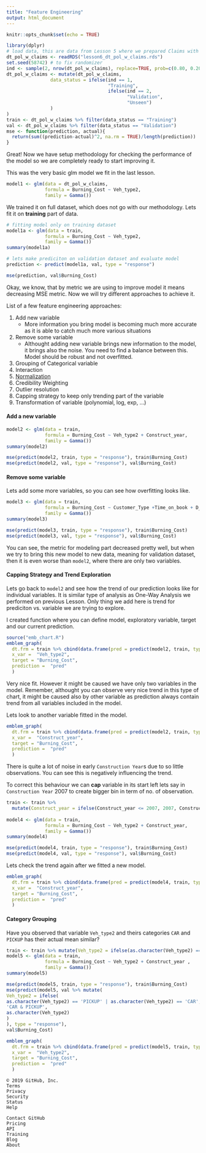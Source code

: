 ```yaml
---
title: "Feature Engineering"
output: html_document
---
```


```r
knitr::opts_chunk$set(echo = TRUE)
```

```r
library(dplyr)
# load data, this are data from Lesson 5 where we prepared Claims with Policies into one dataset
dt_pol_w_claims <- readRDS("lesson6_dt_pol_w_claims.rds")
set.seed(58742) # to fix randomizer
ind <- sample(2, nrow(dt_pol_w_claims), replace=TRUE, prob=c(0.80, 0.20)) # generate random indicator to split by
dt_pol_w_claims <- mutate(dt_pol_w_claims,
                data_status = ifelse(ind == 1, 
                                     "Training",
                                     ifelse(ind == 2, 
                                            "Validation", 
                                            "Unseen")
                )
)
train <- dt_pol_w_claims %>% filter(data_status == "Training")
val <- dt_pol_w_claims %>% filter(data_status == "Validation")
mse <- function(prediction, actual){
  return(sum((prediction-actual)^2, na.rm = TRUE)/length(prediction))
}
```

Great! Now we have setup methodology for checking the performance of the model so we are completely ready to start improving it.

This was the very basic glm model we fit in the last lesson.
```r
model1 <- glm(data = dt_pol_w_claims,
              formula = Burning_Cost ~ Veh_type2,
              family = Gamma())
```

We trained it on full dataset, which does not go with our methodology. Lets fit it on __training__ part of data.

```r
# fitting model only on training dataset
model1a <- glm(data = train,
              formula = Burning_Cost ~ Veh_type2,
              family = Gamma())
summary(model1a)
```

```r
# lets make prediciton on validation dataset and evaluate model
prediction <- predict(model1a, val, type = "response")
```

```r
mse(prediction, val$Burning_Cost)
```

Okay, we know, that by metric we are using to improve model it means decreasing MSE metric. Now we will try different approaches to achieve it.

List of a few feature engineering approaches:

1.  Add new variable
    - More information you bring model is becoming much more accurate as it is able to catch much more various situations
2. Remove some variable
    - Althought adding new variable brings new information to the model, it brings also the noise. You need to find a balance between this. Model should be robust and not overfitted.
3.  Grouping of Categorical variable
4.  Interaction
5.  [Normalization](https://en.wikipedia.org/wiki/Normalization_(statistics))
6.  Credibility Weighting
7.  Outlier resolution
8.  Capping strategy to keep only trending part of the variable
9.  Transformation of variable (polynomial, log, exp, ...)


#### Add a new variable
```r
model2 <- glm(data = train,
              formula = Burning_Cost ~ Veh_type2 + Construct_year,
              family = Gamma())
summary(model2)
```

```r
mse(predict(model2, train, type = "response"), train$Burning_Cost)
mse(predict(model2, val, type = "response"), val$Burning_Cost)
```

#### Remove some variable
Lets add some more variables, so you can see how overfitting looks like.

```r
model3 <- glm(data = train,
              formula = Burning_Cost ~ Customer_Type +Time_on_book + D_age  + Construct_year + Capacity + Nr_of_seats + BonusMalus + D_ZIP + Nr_payments + Sum_insured,
              family = Gamma())
summary(model3)
```

```r
mse(predict(model3, train, type = "response"), train$Burning_Cost)
mse(predict(model3, val, type = "response"), val$Burning_Cost)
```

You can see, the metric for modeling part decreased pretty well, but when we try to bring this new model to new data, meaning for validation dataset, then it is even worse than `model2`, where there are only two variables.

#### Capping Strategy and Trend Exploration
Lets go back to `model2` and see how the trend of our prediction looks like for individual variables.
It is similar type of analysis as One-Way Analysis we performed on previous Lesson. Only thing we add here is trend for prediciton vs. variable we are trying to explore.


I created function where you can define model, exploratory variable, target and our current prediction.
```r
source("emb_chart.R")
emblem_graph(
  dt.frm = train %>% cbind(data.frame(pred = predict(model2, train, type = "response"))),
  x_var =  "Veh_type2",
  target = "Burning_Cost",
  prediction =  "pred"
  )
```
Very nice fit. However it might be caused we have only two variables in the model. Remember, althought you can observe very nice trend in this type of chart, it might be caused also by other variable as prediction always contain trend from all variables included in the model.


Lets look to another variable fitted in the model.
```r
emblem_graph(
  dt.frm = train %>% cbind(data.frame(pred = predict(model2, train, type = "response"))),
  x_var =  "Construct_year",
  target = "Burning_Cost",
  prediction =  "pred"
  )
```

There is quite a lot of noise in early `Construction Year`s due to so little observations. You can see this is negatively influencing the trend.

To correct this behaviour we can __cap__ variable in its start left lets say in `Construction Year` 2007 to create bigger bin in term of no. of observation.

```r
train <- train %>% 
  mutate(Construct_year = ifelse(Construct_year <= 2007, 2007, Construct_year))
         
model4 <- glm(data = train,
              formula = Burning_Cost ~ Veh_type2 + Construct_year,
              family = Gamma())
summary(model4)
```
```r
mse(predict(model4, train, type = "response"), train$Burning_Cost)
mse(predict(model4, val, type = "response"), val$Burning_Cost)
```


Lets check the trend again after we fitted a new model.
```r
emblem_graph(
  dt.frm = train %>% cbind(data.frame(pred = predict(model4, train, type = "response"))),
  x_var =  "Construct_year",
  target = "Burning_Cost",
  prediction =  "pred"
  )
```

#### Category Grouping
Have you observed that variable `Veh_type2` and theirs categories `CAR` and `PICKUP` has their actual mean similar?

```r
train <- train %>% mutate(Veh_type2 = ifelse(as.character(Veh_type2) == 'PICKUP' | as.character(Veh_type2) == 'CAR', 'CAR & PICKUP', as.character(Veh_type2)))
model5 <- glm(data = train,
              formula = Burning_Cost ~ Veh_type2 + Construct_year , 
              family = Gamma())
summary(model5)
```
```r
mse(predict(model5, train, type = "response"), train$Burning_Cost)
mse(predict(model5, val %>% mutate(
Veh_type2 = ifelse(
as.character(Veh_type2) == 'PICKUP' | as.character(Veh_type2) == 'CAR',
'CAR & PICKUP',
as.character(Veh_type2)
)
), type = "response"),
val$Burning_Cost)
```
```r
emblem_graph(
  dt.frm = train %>% cbind(data.frame(pred = predict(model5, train, type = "response"))),
  x_var =  "Veh_type2",
  target = "Burning_Cost",
  prediction =  "pred"
  )
```

    © 2019 GitHub, Inc.
    Terms
    Privacy
    Security
    Status
    Help

    Contact GitHub
    Pricing
    API
    Training
    Blog
    About

